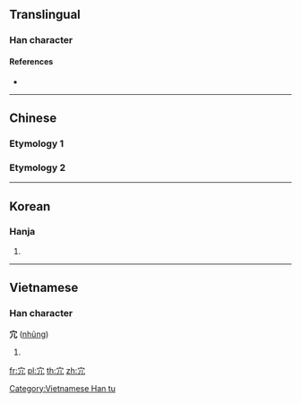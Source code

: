 {{character info/new}}
{{also|冗}}
==Translingual==

===Han character===
{{Han char|rn=40|rad=宀|as=02|sn=5|four=|canj=JHN,JHU|ids=⿱宀几}}

====References====
* {{Han ref|kx=0281.130|dkj=07056|dj=0551.130|hdz=20911.020|uh=5B82|ud=23426}}

----

==Chinese==

===Etymology 1===
{{zh-see|冗|v}}

===Etymology 2===
{{zh-see|穴|v}}

----

==Korean==

===Hanja===
{{ko-hanja|hangeul=용|rv=yong|mr=yong}}

# {{defn|lang=ko|sort=宀02}}

----

==Vietnamese==

===Han character===
'''宂''' ([[nhũng]])

# {{defn|lang=vi}}

[[Category:Vietnamese Han tu]]

[[fr:宂]]
[[pl:宂]]
[[th:宂]]
[[zh:宂]]